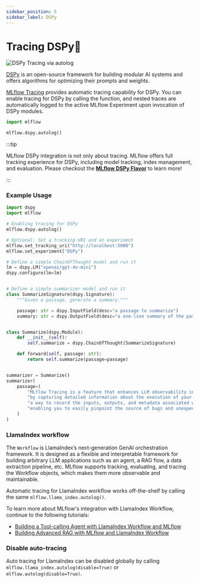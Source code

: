 ```yaml
---
sidebar_position: 5
sidebar_label: DSPy
---
```



# Tracing DSPy🧩

![DSPy Tracing via autolog](/images/llms/tracing/dspy-tracing.gif)

[DSPy](https://dspy.ai/) is an open-source framework for building modular AI systems and offers algorithms for optimizing their prompts and weights.

[MLflow Tracing](../) provides automatic tracing capability for DSPy. You can enable tracing
for DSPy by calling the <APILink fn="mlflow.dspy.autolog" /> function, and nested traces are automatically logged to the active MLflow Experiment upon invocation of DSPy modules.

```python
import mlflow

mlflow.dspy.autolog()
```

:::tip

MLflow DSPy integration is not only about tracing. MLflow offers full tracking experience for DSPy, including model tracking, index management, and evaluation. Please checkout the **[MLflow DSPy Flavor](/llms/dspy)** to learn more!

:::


### Example Usage

```python
import dspy
import mlflow

# Enabling tracing for DSPy
mlflow.dspy.autolog()

# Optional: Set a tracking URI and an experiment
mlflow.set_tracking_uri("http://localhost:5000")
mlflow.set_experiment("DSPy")

# Define a simple ChainOfThought model and run it
lm = dspy.LM("openai/gpt-4o-mini")
dspy.configure(lm=lm)


# Define a simple summarizer model and run it
class SummarizeSignature(dspy.Signature):
    """Given a passage, generate a summary."""

    passage: str = dspy.InputField(desc="a passage to summarize")
    summary: str = dspy.OutputField(desc="a one-line summary of the passage")


class Summarize(dspy.Module):
    def __init__(self):
        self.summarize = dspy.ChainOfThought(SummarizeSignature)

    def forward(self, passage: str):
        return self.summarize(passage=passage)


summarizer = Summarize()
summarizer(
    passage=(
        "MLflow Tracing is a feature that enhances LLM observability in your Generative AI (GenAI) applications "
        "by capturing detailed information about the execution of your application's services. Tracing provides "
        "a way to record the inputs, outputs, and metadata associated with each intermediate step of a request, "
        "enabling you to easily pinpoint the source of bugs and unexpected behaviors."
    )
)
```


### LlamaIndex workflow

The `Workflow` is LlamaIndex’s next-generation GenAI orchestration framework. It is designed as a flexible and interpretable framework for building arbitrary LLM applications such as an agent, a RAG flow, a data extraction pipeline, etc. MLflow supports tracking, evaluating, and tracing the Workflow objects, which makes them more observable and maintainable.

Automatic tracing for LlamaIndex workflow works off-the-shelf by calling the same `mlflow.llama_index.autolog()`.

To learn more about MLflow's integration with LlamaIndex Workflow, continue to the following tutorials:

* [Building a Tool-calling Agent with LlamaIndex Workflow and MLflow](/llms/llama-index/notebooks/llama_index_workflow_tutorial)
* [Building Advanced RAG with MLflow and LlamaIndex Workflow](https://mlflow.org/blog/mlflow-llama-index-workflow)


### Disable auto-tracing

Auto tracing for LlamaIndex can be disabled globally by calling `mlflow.llama_index.autolog(disable=True)` or `mlflow.autolog(disable=True)`.
